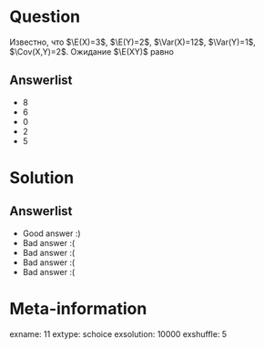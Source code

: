 Question
========
Известно, что $\E(X)=3$, $\E(Y)=2$, $\Var(X)=12$, $\Var(Y)=1$, $\Cov(X,Y)=2$. Ожидание $\E(XY)$ равно


Answerlist
----------
*  8
*  6
*  0
*  2
*  5

Solution
========

Answerlist
----------
*  Good answer :)
*  Bad answer :(
*  Bad answer :(
*  Bad answer :(
*  Bad answer :(

Meta-information
================
exname: 11
extype: schoice
exsolution: 10000
exshuffle: 5
